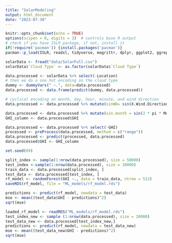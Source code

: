 ```yaml
---
title: "SolarModeling"
output: html_document
date: "2023-07-30"
---
```


```r
knitr::opts_chunk$set(echo = TRUE)
options(scipen = 0, digits = 3)  # controls base R output
# check if you have ISLR package, if not, install it
if(!require('pacman')) {install.packages('pacman')}
pacman::p_load(ISLR, readxl, tidyverse, magrittr, dplyr, ggplot2, ggrepel, data.table, lubridate, ggpubr, patchwork, car, glmnet, keras, caret, randomForest, Metrics, caTools)
```


```r

solarData <- fread("data/SolarFull.csv")
solarData$`Cloud Type` <- as.factor(solarData$`Cloud Type`)

data.processed <- solarData %>% select(-Location)
# then we do a one hot encoding on the cloud type
dummy <- dummyVars(" ~.", data=data.processed)
data.processed <- data.frame(predict(dummy, data.processed))

# cyclical encoding on month, day, hour, minute, and wind direction
data.processed <- data.processed %>% mutate(sinWD= sin(X.Wind.Direction. * pi / 180), cosWD = cos(X.Wind.Direction. * pi / 180)) %>% select(-X.Wind.Direction.)

data.processed <- data.processed %>% mutate(sin.month = sin(2 * pi * Month / 12), cos.month = cos(2 * pi * Month / 12), sin.day = sin(2 * pi * Day / 31), cos.day = cos(2 * pi * Day / 31), sin.hour = sin(2 * pi * Hour / 24), cos.hour = cos(2 * pi * Hour / 24), sin.minute = sin(2 * pi * Minute / 60), cos.minute = cos(2 * pi * Minute / 60)) %>% select(-c(Month, Day, Hour, Minute))
GHI_column <- data.processed$GHI

data.processed <- data.processed %>% select(-GHI)
processed <- preProcess(data.processed, method = c("range"))
data.processed <- predict(processed, data.processed)
data.processed$GHI <- GHI_column
```

```r
set.seed(69)

split_index <- sample(1:nrow(data.processed), size = 50000)
test_index <-sample(1:nrow(data.processed), size = 10000)
train_data <- data.processed[split_index, ]
test_data <- data.processed[test_index, ]
rf_model <- randomForest(GHI ~., data = train_data, ntree = 512)
saveRDS(rf_model, file = "ML_models/rf_model.rds")

predictions <- predict(rf_model, newdata = test_data)
mse <- mean((test_data$GHI - predictions)^2)
sqrt(mse)
```


```r

loaded_rf_model <- readRDS("ML_models/rf_model.rds")
test_index_new <- sample (1:nrow(data.processed), size = 20000)
test_data_new <- data.processed[test_index_new,]
predictions <- predict(rf_model, newdata = test_data_new)
mse <- mean((test_data_new$GHI - predictions)^2)
sqrt(mse)



```


